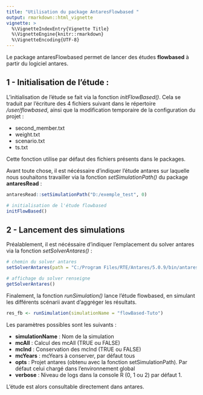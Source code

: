 ```yaml
---
title: "Utilisation du package AntaresFlowbased "
output: rmarkdown::html_vignette
vignette: >
  %\VignetteIndexEntry{Vignette Title}
  %\VignetteEngine{knitr::rmarkdown}
  %\VignetteEncoding{UTF-8}
---
```


Le package antaresFlowbased permet de lancer des études **flowbased** à partir du logiciel antares.

## 1 - Initialisation de l'étude :

L'initialisation de l'étude se fait via la fonction *initFlowBased()*. Cela se traduit par l'écriture des 4 fichiers suivant dans le répertoire */user/flowbased*, ainsi que la modification temporaire de la configuration du projet : 

* second_member.txt
* weight.txt
* scenario.txt
* ts.txt

Cette fonction utilise par défaut des fichiers présents dans le packages.

Avant toute chose, il est nécéssaire d'indiquer l'étude antares sur laquelle nous souhaitons travailler via la fonction *setSimulationPath()* du package **antaresRead** :

```r
antaresRead::setSimulationPath("D:/exemple_test", 0)

# initialisation de l'étude flowbased
initFlowBased()
```


## 2 - Lancement des simulations

Préalablement, il est nécéssaire d'indiquer l'emplacement du solver antares via la fonction *setSolverAntares()* :

```r
# chemin du solver antares
setSolverAntares(path = "C:/Program Files/RTE/Antares/5.0.9/bin/antares-5.0-solver.exe")

# affichage du solver renseigne
getSolverAntares()
```

Finalement, la fonction *runSimulation()* lance l'étude flowbased, en simulant les différents scénarii avant d'aggréger les résultats.

```r
res_fb <- runSimulation(simulationName = "flowBased-Tuto")
```

Les paramètres possibles sont les suivants : 

* **simulationName** : Nom de la simulation
* **mcAll** : Calcul des mcAll (TRUE ou FALSE)
* **mcInd** : Conservation des mcInd (TRUE ou FALSE)
* **mcYears** : mcYears à conserver, par défaut tous
* **opts** : Projet antares (obtenu avec la fonction setSimulationPath). Par défaut celui chargé dans l'environnement global
* **verbose** : Niveau de logs dans la console R (0, 1 ou 2) par défaut 1.

L'étude est alors consultable directement dans antares.
